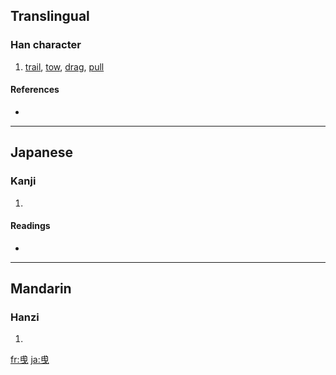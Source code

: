 {{also|曳}}
==Translingual==

===Han character===
{{Han char|rn=73|rad=曰|as=03|sn=7|four=|canj=戈中田心 (ILWP)}}

# [[trail]], [[tow]], [[drag]], [[pull]]

====References====
* {{Han ref|kx=0502.061|dkj=14284|dj=0874.050|hdz=21488.030|uh=66F5|ud=26357}}

----

==Japanese==

===Kanji===
{{ja-kanji|grade=|rs=曰03}}

# {{defn|Japanese}}

====Readings====
* {{ja-readings|on=[[えい]] (ei)|kun=[[ひく]] (hiku)}}

----

==Mandarin==

===Hanzi===
{{cmn-hanzi|pin=[[mán]] ([[man2]]), [[yè]] ([[ye4]])|wg=man<sup>2</sup>, yeh<sup>4</sup>}}

# {{defn|Mandarin}}

[[fr:曵]]
[[ja:曵]]